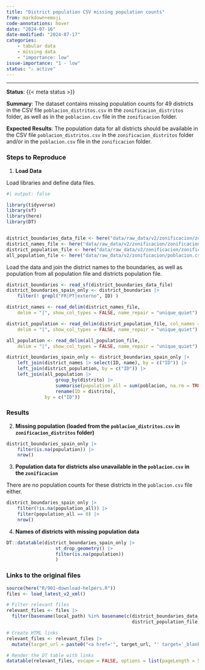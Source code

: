 ```yaml
---
title: "District population CSV missing population counts"
from: markdown+emoji
code-annotations: hover
date: "2024-07-16"
date-modified: "2024-07-17"
categories:
    - tabular data
    - missing data
    - "importance: low"
issue-importance: "1 - low"
status: "⚠️ active"
---
```


---

**Status**: {{< meta status >}}

**Summary**: The dataset contains missing population counts for 49 districts in the CSV file `poblacion_distritos.csv` in the `zonificacion_distritos` folder, as well as in the `poblacion.csv` file in the `zonificacion` folder.

**Expected Results**: The population data for all districts should be available in the CSV file `poblacion_distritos.csv` in the `zonificacion_distritos` folder and/or in the `poblacion.csv` file in the `zonificacion` folder.


### Steps to Reproduce

1. **Load Data**

Load libraries and define data files.

```r
#| output: false

library(tidyverse)
library(sf)
library(here)
library(DT)


district_boundaries_data_file <- here("data/raw_data/v2/zonificacion/zonificacion_distritos/zonificacion_distritos.shp")
district_names_file <- here("data/raw_data/v2/zonificacion/zonificacion_distritos/nombres_distritos.csv")
district_population_file <- here("data/raw_data/v2/zonificacion/zonificacion_distritos/poblacion_distritos.csv")
all_population_file <- here("data/raw_data/v2/zonificacion/poblacion.csv")
```

Load the data and join the district names to the boundaries, as well as population from all population file and districts population file.


```r
district_boundaries <- read_sf(district_boundaries_data_file)
district_boundaries_spain_only <- district_boundaries |> 
    filter(! grepl("FR|PT|externo", ID) )

district_names <- read_delim(district_names_file,
    delim = "|", show_col_types = FALSE, name_repair = "unique_quiet")

district_population <- read_delim(district_population_file, col_names = c("ID", "population"),
    delim = "|", show_col_types = FALSE, name_repair = "unique_quiet")

all_population <- read_delim(all_population_file,
    delim = "|", show_col_types = FALSE, name_repair = "unique_quiet")

district_boundaries_spain_only <- district_boundaries_spain_only |>
    left_join(district_names |> select(ID, name), by = c("ID")) |> 
    left_join(district_population, by = c("ID")) |> 
    left_join(all_population |>
                  group_by(distrito) |>
                  summarise(population_all = sum(poblacion, na.rm = TRUE), .groups = "drop") |> 
                  rename(ID = distrito),
              by = c("ID"))
```

### Results

2. **Missing population (loaded from the `poblacion_distritos.csv` in `zonificacion_distritos` folder)**


```r
district_boundaries_spain_only |>
    filter(is.na(population)) |>
    nrow()
```


3. **Population data for districts also unavailable in the `poblacion.csv` in the `zonificacion` **

There are no population counts for these districts in the `poblacion.csv` file either.

```r
district_boundaries_spain_only |>
    filter(!is.na(population_all)) |>
    filter(population_all == 0) |> 
    nrow()
```


4. **Names of districts with missing population data**

```r
DT::datatable(district_boundaries_spain_only |>
                  st_drop_geometry() |> 
                  filter(is.na(population))
                  )
```



### Links to the original files

```r
source(here("R/901-download-helpers.R"))
files <- load_latest_v2_xml()

# Filter relevant files
relevant_files <- files |> 
  filter(basename(local_path) %in% basename(c(district_boundaries_data_file, district_names_file,
                                              district_population_file, all_population_file)) )

# Create HTML links
relevant_files <- relevant_files |> 
  mutate(target_url = paste0("<a href='", target_url, "' target='_blank'>", target_url, "</a>"))

# Render the DT table with links
datatable(relevant_files, escape = FALSE, options = list(pageLength = 5))
```
